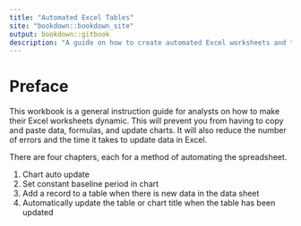 ```yaml
---
title: "Automated Excel Tables"
site: "bookdown::bookdown_site"
output: bookdown::gitbook
description: "A guide on how to create automated Excel worksheets and tables"
---
```


# Preface

This workbook is a general instruction guide for analysts on how to make their Excel worksheets dynamic. This will prevent you from having to copy and paste data, formulas, and update charts. It will also reduce the number of errors and the time it takes to update data in Excel.

There are four chapters, each for a method of automating the spreadsheet.

1. Chart auto update
2. Set constant baseline period in chart
3. Add a record to a table when there is new data in the data sheet
4. Automatically update the table or chart title when the table has been updated